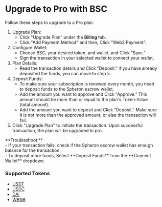 
# Upgrade to Pro with BSC

Follow these steps to upgrade to a Pro plan:

1. Upgrade Plan:
   - Click "Upgrade Plan" under the **Billing** tab.
   - Click "Add Payment Method" and then, Click "Web3 Payment".
2. Configure Wallet:
   - Choose BSC, your desired token, and wallet, and Click "Save."
   - Sign the transaction in your selected wallet to connect your wallet.
3. Plan Details:
   - Read the transaction details and Click "Deposit." If you have already deposited the funds, you can move to step 5.
4. Deposit Funds:
   - To make sure your subscription is renewed every month, you need to deposit funds to the Spheron escrow wallet.
   - Add the amount you want to approve and Click "Approve." This amount should be more than or equal to the plan's Token-Value (total amount).
   - Add the amount you want to deposit and Click "Deposit." Make sure it is not more than the approved amount, or else the transaction will fail.
5. Click "Upgrade Plan" to initiate the transaction. Upon successful transaction, the plan will be upgraded to pro.

<Callout>
  **Troubleshoot:**
  <br />- If your transaction fails, check if the Spheron escrow wallet has enough
  balance for the transaction.
  <br />- To deposit more funds, Select **Deposit Funds** from the **Connect
  Wallet** dropdown.
</Callout>

### Supported Tokens

- [USDT](https://bscscan.com/token/0x524bc91dc82d6b90ef29f76a3ecaabafffd490bc)
- [USDC](https://bscscan.com/token/0x8ac76a51cc950d9822d68b83fe1ad97b32cd580d)
- [DAI](https://bscscan.com/token/0x1af3f329e8be154074d8769d1ffa4ee058b1dbc3)
- [WBNB](https://bscscan.com/token/0xbb4cdb9cbd36b01bd1cbaebf2de08d9173bc095c)

<Navigation name="Upgrade to Pro with BSC" />
